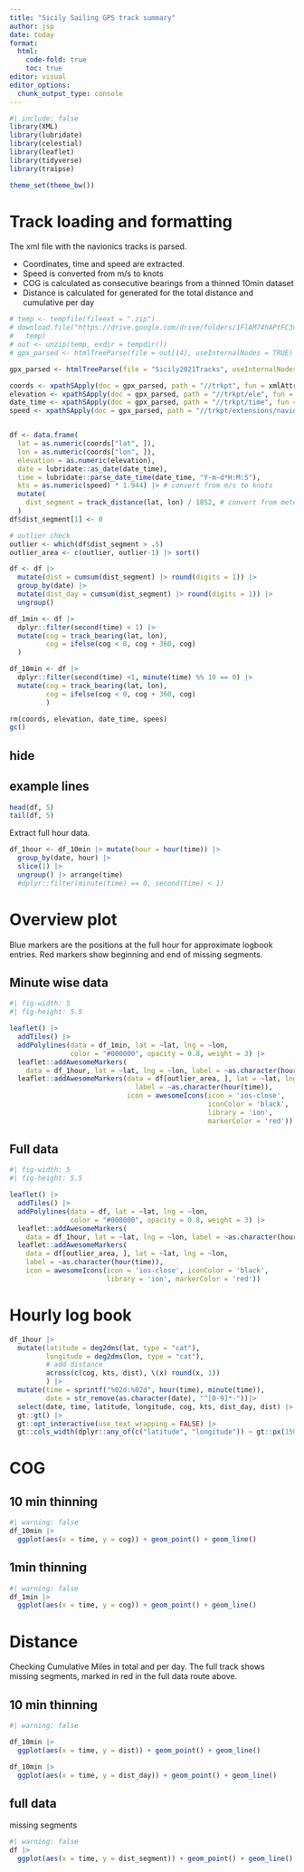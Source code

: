 ```yaml
---
title: "Sicily Sailing GPS track summary"
author: jsp
date: today
format: 
  html:
    code-fold: true
    toc: true
editor: visual
editor_options: 
  chunk_output_type: console
---
```


```r
#| include: false
library(XML)
library(lubridate)
library(celestial)
library(leaflet)
library(tidyverse)
library(traipse)

theme_set(theme_bw())
```

# Track loading and formatting

The xml file with the navionics tracks is parsed.

-   Coordinates, time and speed are extracted.
-   Speed is converted from m/s to knots
-   COG is calculated as consecutive bearings from a thinned 10min dataset
-   Distance is calculated for generated for the total distance and cumulative per day

```r
# temp <- tempfile(fileext = ".zip")
# download.file("https://drive.google.com/drive/folders/1FlAM74hAPtFC3qIcZF5nQ03UK-WP3hZc&export=download",
#   temp)
# out <- unzip(temp, exdir = tempdir())
# gpx_parsed <- htmlTreeParse(file = out[14], useInternalNodes = TRUE)

gpx_parsed <- htmlTreeParse(file = "Sicily2021Tracks", useInternalNodes = TRUE)

coords <- xpathSApply(doc = gpx_parsed, path = "//trkpt", fun = xmlAttrs)
elevation <- xpathSApply(doc = gpx_parsed, path = "//trkpt/ele", fun = xmlValue)
date_time <- xpathSApply(doc = gpx_parsed, path = "//trkpt/time", fun = xmlValue)
speed <- xpathSApply(doc = gpx_parsed, path = "//trkpt/extensions/navionics_speed", fun = xmlValue)


df <- data.frame(
  lat = as.numeric(coords["lat", ]),
  lon = as.numeric(coords["lon", ]),
  elevation = as.numeric(elevation),
  date = lubridate::as_date(date_time),
  time = lubridate::parse_date_time(date_time, "Y-m-d*H:M:S"),
  kts = as.numeric(speed) * 1.944) |> # convert from m/s to knots 
  mutate(
    dist_segment = track_distance(lat, lon) / 1852, # convert from meters to nm
  )
df$dist_segment[1] <- 0

# outlier check
outlier <- which(df$dist_segment > .5)
outlier_area <- c(outlier, outlier-1) |> sort()

df <- df |>
  mutate(dist = cumsum(dist_segment) |> round(digits = 1)) |>
  group_by(date) |>
  mutate(dist_day = cumsum(dist_segment) |> round(digits = 1)) |> 
  ungroup()

df_1min <- df |>
  dplyr::filter(second(time) < 1) |>
  mutate(cog = track_bearing(lat, lon),
         cog = ifelse(cog < 0, cog + 360, cog)
  )

df_10min <- df |>
  dplyr::filter(second(time) <1, minute(time) %% 10 == 0) |>
  mutate(cog = track_bearing(lat, lon),
         cog = ifelse(cog < 0, cog + 360, cog)
         )
```

```r
rm(coords, elevation, date_time, spees)
gc()
```

::: panel-tabset
## hide

## example lines

```r
head(df, 5)
tail(df, 5)
```
:::

Extract full hour data.

```r
df_1hour <- df_10min |> mutate(hour = hour(time)) |>
  group_by(date, hour) |>
  slice(1) |>
  ungroup() |> arrange(time)
  #dplyr::filter(minute(time) == 0, second(time) < 1) 
```

# Overview plot

Blue markers are the positions at the full hour for approximate logbook entries. Red markers show beginning and end of missing segments.

::: panel-tabset
## Minute wise data

```r
#| fig-width: 5
#| fig-height: 5.5

leaflet() |>
  addTiles() |>
  addPolylines(data = df_1min, lat = ~lat, lng = ~lon, 
               color = "#000000", opacity = 0.8, weight = 3) |>
  leaflet::addAwesomeMarkers(
    data = df_1hour, lat = ~lat, lng = ~lon, label = ~as.character(hour(time))) |>
  leaflet::addAwesomeMarkers(data = df[outlier_area, ], lat = ~lat, lng = ~lon,
                               label = ~as.character(hour(time)), 
                             icon = awesomeIcons(icon = 'ios-close', 
                                                 iconColor = 'black',
                                                 library = 'ion',
                                                 markerColor = 'red')) 
```

## Full data

```r
#| fig-width: 5
#| fig-height: 5.5

leaflet() |>
  addTiles() |>
  addPolylines(data = df, lat = ~lat, lng = ~lon, 
               color = "#000000", opacity = 0.8, weight = 3) |>
  leaflet::addAwesomeMarkers(
    data = df_1hour, lat = ~lat, lng = ~lon, label = ~as.character(hour)) |>
  leaflet::addAwesomeMarkers(
    data = df[outlier_area, ], lat = ~lat, lng = ~lon,
    label = ~as.character(hour(time)), 
    icon = awesomeIcons(icon = 'ios-close', iconColor = 'black',
                        library = 'ion', markerColor = 'red'))
```
:::

# Hourly log book

```r
df_1hour |>
  mutate(latitude = deg2dms(lat, type = "cat"),
         longitude = deg2dms(lon, type = "cat"),
         # add distance
         across(c(cog, kts, dist), \(x) round(x, 1))
         ) |>
  mutate(time = sprintf("%02d:%02d", hour(time), minute(time)),
         date = str_remove(as.character(date), "^[0-9]*-"))|>
  select(date, time, latitude, longitude, cog, kts, dist_day, dist) |>
  gt::gt() |>
  gt::opt_interactive(use_text_wrapping = FALSE) |>
  gt::cols_width(dplyr::any_of(c("latitude", "longitude")) ~ gt::px(150))
```

# COG

::: panel-tabset
## 10 min thinning

```r
#| warning: false
df_10min |>
  ggplot(aes(x = time, y = cog)) + geom_point() + geom_line()
```

## 1min thinning

```r
#| warning: false
df_1min |>
  ggplot(aes(x = time, y = cog)) + geom_point() + geom_line()
```
:::

# Distance

Checking Cumulative Miles in total and per day. The full track shows missing segments, marked in red in the full data route above.

::: panel-tabset
## 10 min thinning

```r
#| warning: false

df_10min |>
  ggplot(aes(x = time, y = dist)) + geom_point() + geom_line()

df_10min |>
  ggplot(aes(x = time, y = dist_day)) + geom_point() + geom_line()
```

## full data

missing segments

```r
#| warning: false
df |>
  ggplot(aes(x = time, y = dist_segment)) + geom_point() + geom_line()
```
:::
